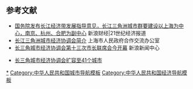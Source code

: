 {{Navbox
|name = 长三角城市经济协调会成员城市
|title = [[长江三角洲城市群|长三角]]城市经济协调会成员
|titlestyle = background: #48D1CC; color: black;
|listclass= hlist
|above = 常务主席方是[[上海市]]，常设联络处设在[[上海市人民政府]]合作交流办公室

|group1 = 中心城市
|list1 = 
*[[上海市|上海]]

|group2=副中心城市
|list2=
*[[南京市|南京]]
*[[杭州市|杭州]]
*[[合肥市|合肥]]

|group4 = [[江苏省|江苏]]
|list4 = 
*[[南京市|南京]]
*[[无锡市|无锡]]
*[[常州市|常州]]
*[[苏州市|苏州]]
*[[南通市|南通]]
*[[盐城市|盐城]]
*[[扬州市|扬州]]
*[[镇江市|镇江]]
*[[泰州市|泰州]]
*[[连云港市|连云港]]
*[[宿迁市|宿迁]]
*[[淮安市|淮安]]


|group5 = [[浙江省|浙江]]
|list5 = 
*[[杭州市|杭州]]
*[[宁波市|宁波]]
*[[绍兴市|绍兴]]
*[[湖州市|湖州]]
*[[嘉兴市|嘉兴]]
*[[金华市|金华]]
*[[台州市|台州]]
*[[舟山市|舟山]]
*[[衢州市|衢州]]
*[[温州市|温州]]
*[[丽水市|丽水]]

|group6 = [[安徽省|安徽]]
|list6 = 
*[[合肥市|合肥]]
*[[芜湖市|芜湖]]
*[[马鞍山市|马鞍山]]
*[[滁州市|滁州]]
*[[安庆市|安庆]]
*[[池州市|池州]]
*[[宣城市|宣城]]
*[[铜陵市|铜陵]]
*[[黄山市|黄山]]
*[[蚌埠市|蚌埠]]
*[[淮南市|淮南]]
*[[六安市|六安]]
*[[淮北市|淮北]]
*[[亳州市|亳州]]
*[[阜阳市|阜阳]]
*[[宿州市|宿州]]
|belowstyle = font-size: 90%;
|below = [[Template:长三角城市经济协调会成员城市#参考文献|参考文献]]
{{Reflist|group="注"}}
}}<noinclude>

== 参考文献 ==
*[http://finance.sina.com.cn/china/20140925/141520412339.shtml  国务院发布长江经济带发展指导意见，长江三角洲城市群要建设以上海为中心，南京、杭州、合肥为副中心] 新浪财经|21世纪经济报道  
* [http://sports.eastday.com/eastday/node4796/node12163/node12418/node38487/node38503/node38505/userobject1ai621165.html 长江三角洲城市经济协调会简介] 上海市人民政府合作交流办公室
* [http://news.sina.com.cn/o/2013-04-13/090126815078.shtml 长三角城市经济协调会第十三次市长联席会今开幕] 新浪新闻中心

* [http://www.mas.gov.cn/4697378/10023226.html 长三角城市经济协调会扩容至41个城市]

[[Category:长江三角洲城市群|*]]
[[Category:中华人民共和国城市导航模板]]
[[Category:中华人民共和国经济导航模板]]
</noinclude>